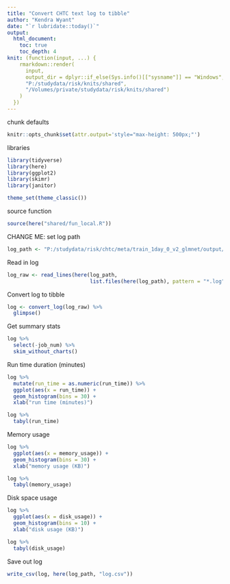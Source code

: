 ---
title: "Convert CHTC text log to tibble"
author: "Kendra Wyant"
date: "`r lubridate::today()`"
output: 
  html_document:
    toc: true 
    toc_depth: 4
knit: (function(input, ...) {
    rmarkdown::render(
      input,
      output_dir = dplyr::if_else(Sys.info()[["sysname"]] == "Windows",
      "P:/studydata/risk/knits/shared", 
      "/Volumes/private/studydata/risk/knits/shared")
    )
  })
---

chunk defaults
```{r}
knitr::opts_chunk$set(attr.output='style="max-height: 500px;"')
```


libraries
```{r warning = FALSE, message = FALSE}
library(tidyverse)
library(here)
library(ggplot2)
library(skimr)
library(janitor)

theme_set(theme_classic())
```

source function
```{r warning = FALSE, message = FALSE}
source(here("shared/fun_local.R"))
```

CHANGE ME: set log path
```{r}
log_path <- "P:/studydata/risk/chtc/meta/train_1day_0_v2_glmnet/output/"
```


Read in log
```{r}
log_raw <- read_lines(here(log_path, 
                           list.files(here(log_path), pattern = "*.log")))
```


Convert log to tibble   
```{r}
log <- convert_log(log_raw) %>% 
  glimpse()
```


Get summary stats
```{r}
log %>% 
  select(-job_num) %>% 
  skim_without_charts()
```

Run time duration (minutes)
```{r}
log %>% 
  mutate(run_time = as.numeric(run_time)) %>% 
  ggplot(aes(x = run_time)) +
  geom_histogram(bins = 30) +
  xlab("run time (minutes)")

log %>% 
  tabyl(run_time)
```


Memory usage
```{r}
log %>% 
  ggplot(aes(x = memory_usage)) +
  geom_histogram(bins = 30) +
  xlab("memory usage (KB)")

log %>% 
  tabyl(memory_usage)
```


Disk space usage
```{r}
log %>% 
  ggplot(aes(x = disk_usage)) +
  geom_histogram(bins = 10) +
  xlab("disk usage (KB)")

log %>% 
  tabyl(disk_usage)
```


Save out log
```{r}
write_csv(log, here(log_path, "log.csv"))
```



